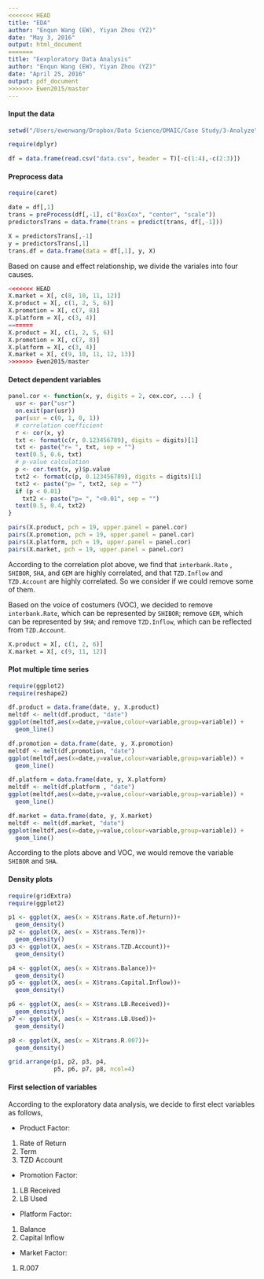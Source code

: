 ```yaml
---
<<<<<<< HEAD
title: "EDA"
author: "Enqun Wang (EW), Yiyan Zhou (YZ)"
date: "May 3, 2016"
output: html_document
=======
title: "Eexploratory Data Analysis"
author: "Enqun Wang (EW), Yiyan Zhou (YZ)"
date: "April 25, 2016"
output: pdf_document
>>>>>>> Ewen2015/master
---
```


#### Input the data

```r
setwd("/Users/ewenwang/Dropbox/Data Science/DMAIC/Case Study/3-Analyze")

require(dplyr)

df = data.frame(read.csv("data.csv", header = T)[-c(1:4),-c(2:3)])
```

#### Preprocess data

```r
require(caret)

date = df[,1]
trans = preProcess(df[,-1], c("BoxCox", "center", "scale"))
predictorsTrans = data.frame(trans = predict(trans, df[,-1]))

X = predictorsTrans[,-1]
y = predictorsTrans[,1]
trans.df = data.frame(data = df[,1], y, X)
```

Based on cause and effect relationship, we divide the variales into four causes.

```r
<<<<<<< HEAD
X.market = X[, c(8, 10, 11, 12)]
X.product = X[, c(1, 2, 5, 6)]
X.promotion = X[, c(7, 8)]
X.platform = X[, c(3, 4)]
=======
X.product = X[, c(1, 2, 5, 6)]
X.promotion = X[, c(7, 8)]
X.platform = X[, c(3, 4)]
X.market = X[, c(9, 10, 11, 12, 13)]
>>>>>>> Ewen2015/master
```

#### Detect dependent variables

```r
panel.cor <- function(x, y, digits = 2, cex.cor, ...) {
  usr <- par("usr")
  on.exit(par(usr))
  par(usr = c(0, 1, 0, 1))
  # correlation coefficient
  r <- cor(x, y)
  txt <- format(c(r, 0.123456789), digits = digits)[1]
  txt <- paste("r= ", txt, sep = "")
  text(0.5, 0.6, txt)
  # p-value calculation
  p <- cor.test(x, y)$p.value
  txt2 <- format(c(p, 0.123456789), digits = digits)[1]
  txt2 <- paste("p= ", txt2, sep = "")
  if (p < 0.01) 
    txt2 <- paste("p= ", "<0.01", sep = "")
  text(0.5, 0.4, txt2)
}

pairs(X.product, pch = 19, upper.panel = panel.cor)
pairs(X.promotion, pch = 19, upper.panel = panel.cor)
pairs(X.platform, pch = 19, upper.panel = panel.cor)
pairs(X.market, pch = 19, upper.panel = panel.cor)
```

According to the correlation plot above, we find that `interbank.Rate` , `SHIBOR`, `SHA`, and `GEM` are highly correlated, and that `TZD.Inflow` and `TZD.Account` are highly correlated. So we consider if we could remove some of them. 

Based on the voice of costumers (VOC), we decided to remove `interbank.Rate`, which can be represented by `SHIBOR`; remove `GEM`, which can be represented by `SHA`; and remove `TZD.Inflow`, which can be reflected from `TZD.Account`.

```r
X.product = X[, c(1, 2, 6)]
X.market = X[, c(9, 11, 12)]
```

#### Plot multiple time series

```r
require(ggplot2)
require(reshape2)

df.product = data.frame(date, y, X.product)
meltdf <- melt(df.product, "date")
ggplot(meltdf,aes(x=date,y=value,colour=variable,group=variable)) +
  geom_line()

df.promotion = data.frame(date, y, X.promotion)
meltdf <- melt(df.promotion, "date")
ggplot(meltdf,aes(x=date,y=value,colour=variable,group=variable)) +
  geom_line()

df.platform = data.frame(date, y, X.platform)
meltdf <- melt(df.platform , "date")
ggplot(meltdf,aes(x=date,y=value,colour=variable,group=variable)) +
  geom_line()

df.market = data.frame(date, y, X.market)
meltdf <- melt(df.market, "date")
ggplot(meltdf,aes(x=date,y=value,colour=variable,group=variable)) +
  geom_line()
```

According to the plots above and VOC, we would remove the variable `SHIBOR` and `SHA`.

#### Density plots

```r
require(gridExtra)
require(ggplot2)

p1 <- ggplot(X, aes(x = X$trans.Rate.of.Return))+
  geom_density()
p2 <- ggplot(X, aes(x = X$trans.Term))+
  geom_density()
p3 <- ggplot(X, aes(x = X$trans.TZD.Account))+
  geom_density()

p4 <- ggplot(X, aes(x = X$trans.Balance))+
  geom_density()
p5 <- ggplot(X, aes(x = X$trans.Capital.Inflow))+
  geom_density()

p6 <- ggplot(X, aes(x = X$trans.LB.Received))+
  geom_density()
p7 <- ggplot(X, aes(x = X$trans.LB.Used))+
  geom_density()

p8 <- ggplot(X, aes(x = X$trans.R.007))+
  geom_density()

grid.arrange(p1, p2, p3, p4,
             p5, p6, p7, p8, ncol=4)
```

#### First selection of variables

According to the exploratory data analysis, we decide to first elect variables as follows,

- Product Factor:

1. Rate of Return
2. Term
3. TZD Account

- Promotion Factor:

1. LB Received
2. LB Used

- Platform Factor:

1. Balance
2. Capital Inflow

- Market Factor:

1. R.007




